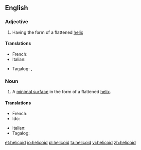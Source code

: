==English==

===Adjective===
{{en-adj}}

# Having the form of a flattened [[helix]]

====Translations====
{{trans-top|having the form of a flattened helix}}
* French: {{t+|fr|hélicoïdal}}
* Italian: {{t|it|elicoidale}}
{{trans-mid}}
* Tagalog: {{t|tl|malapilipitin}}, {{t|tl|malapilipit}}
{{trans-bottom}}

===Noun===
{{wikipedia}}
{{en-noun}}

# {{context|mathematics|lang=en}} A [[minimal surface]] in the form of a flattened [[helix]].

====Translations====
{{trans-top|minimal surface in form of flattened helix}}
* French: {{t+|fr|hélicoïde|f}}
* Ido: {{t+|io|helicoido}}
{{trans-mid}}
* Italian: {{t+|it|elicoide|m}}
* Tagalog: {{t|tl|malapilipit}}
{{trans-bottom}}

[[et:helicoid]]
[[io:helicoid]]
[[pl:helicoid]]
[[ta:helicoid]]
[[vi:helicoid]]
[[zh:helicoid]]